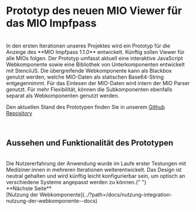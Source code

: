 
<Meta title="Einleitung/Prototyp MIO Viewer Impfpass" />

# Prototyp des neuen MIO Viewer für das MIO Impfpass

<br />
In den ersten Iterationen unseres Projektes wird ein Prototyp für die Anzeige des **MIO Impfpass
1.1.0** entwickelt. Künftig sollen Viewer für alle MIOs folgen. Der Prototyp umfasst aktuell
eine interaktive JavaScript Webkomponente sowie eine Bibliothek von Unterkomponenten entwickelt
mit StencilJS. Die übergreifende Webkomponente kann als Blackbox genutzt werden, welche MIO-Daten
als statischen Base64-String entgegennimmt. Für das Einlesen der MIO-Daten wird intern der
MIO Parser genutzt. Für mehr Flexibilität, können die Subkomponenten ebenfalls separat als
Webkomponenten genutzt werden.

Den aktuellen Stand des Prototypen finden Sie in unserem [Github Repository](https://github.com/mio42-GmbH/Anzeige-MIO-Impfpass)

<br />

## Aussehen und Funktionalität des Prototypen

<br />
Die Nutzererfahrung der Anwendung wurde im Laufe erster Testungen mit Mediziner:innen in
mehreren Iterationen weiterentwickelt. Das Design ist neutral gehalten und wird künftig leicht
konfigurierbar sein, um optisch an verschiedene Systeme angepasst werden zu können.{" "}

<br />
**Nächste Seite**
<br />
[Nutzung der Webkomponente](../?path=/docs/nutzung-integration-nutzung-der-webkomponente--docs)

